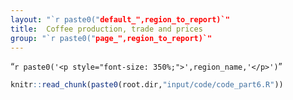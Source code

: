 ```yaml
---
layout: "`r paste0("default_",region_to_report)`"
title:  Coffee production, trade and prices
group: "`r paste0("page_",region_to_report)`"
---
```


"`r paste0('<p style="font-size: 350%;">',region_name,'</p>')`"

<!-- % -->
<!-- % PPPPPPPPPPPPPPPPP                                               tttt                  66666666 -->
<!-- % P::::::::::::::::P                                           ttt:::t                 6::::::6 -->
<!-- % P::::::PPPPPP:::::P                                          t:::::t                6::::::6 -->
<!-- % PP:::::P     P:::::P                                         t:::::t               6::::::6 -->
<!-- %   P::::P     P:::::Paaaaaaaaaaaaa  rrrrr   rrrrrrrrr   ttttttt:::::ttttttt        6::::::6 -->
<!-- %   P::::P     P:::::Pa::::::::::::a r::::rrr:::::::::r  t:::::::::::::::::t       6::::::6 -->
<!-- %   P::::PPPPPP:::::P aaaaaaaaa:::::ar:::::::::::::::::r t:::::::::::::::::t      6::::::6 -->
<!-- %   P:::::::::::::PP           a::::arr::::::rrrrr::::::rtttttt:::::::tttttt     6::::::::66666 -->
<!-- %   P::::PPPPPPPPP      aaaaaaa:::::a r:::::r     r:::::r      t:::::t          6::::::::::::::66 -->
<!-- %   P::::P            aa::::::::::::a r:::::r     rrrrrrr      t:::::t          6::::::66666:::::6 -->
<!-- %   P::::P           a::::aaaa::::::a r:::::r                  t:::::t          6:::::6     6:::::6 -->
<!-- %   P::::P          a::::a    a:::::a r:::::r                  t:::::t    tttttt6:::::6     6:::::6 -->
<!-- % PP::::::PP        a::::a    a:::::a r:::::r                  t::::::tttt:::::t6::::::66666::::::6 -->
<!-- % P::::::::P        a:::::aaaa::::::a r:::::r                  tt::::::::::::::t 66:::::::::::::66 -->
<!-- % P::::::::P         a::::::::::aa:::ar:::::r                    tt:::::::::::tt   66:::::::::66 -->
<!-- % PPPPPPPPPP          aaaaaaaaaa  aaaarrrrrrr                      ttttttttttt       666666666 -->

<!-- %%%%%%%%%%%%%%%%%%%%%%%%%%%%%%%%%%%%%%%%%%%%%%%%%% -->
<!-- %% PART6 - Coffee book coffee specific spreads! -->
<!-- %%%%%%%%%%%%%%%%%%%%%%%%%%%%%%%%%%%%%%%%%%%%%%%%%% -->


```r
knitr::read_chunk(paste0(root.dir,"input/code/code_part6.R"))
```

```r
```


<!-- % -->
<!-- %    ____            __    __                                              _                  _     _ -->
<!-- %   / ___|   ___    / _|  / _|   ___    ___     _ __    _ __    ___     __| |  _   _    ___  | |_  (_)   ___    _ __ -->
<!-- %  | |      / _ \  | |_  | |_   / _ \  / _ \   | '_ \  | '__|  / _ \   / _` | | | | |  / __| | __| | |  / _ \  | '_ \ -->
<!-- %  | |___  | (_) | |  _| |  _| |  __/ |  __/   | |_) | | |    | (_) | | (_| | | |_| | | (__  | |_  | | | (_) | | | | | -->
<!-- %   \____|  \___/  |_|   |_|    \___|  \___|   | .__/  |_|     \___/   \__,_|  \__,_|  \___|  \__| |_|  \___/  |_| |_| -->
<!-- %                                              |_| -->
<!-- % -->




```r
```


```r
```



```r
```


```r
```

```r
```


```r
```


```r
```




<!-- %    ____            __    __                   _                        _ -->
<!-- %   / ___|   ___    / _|  / _|   ___    ___    | |_   _ __    __ _    __| |   ___ -->
<!-- %  | |      / _ \  | |_  | |_   / _ \  / _ \   | __| | '__|  / _` |  / _` |  / _ \ -->
<!-- %  | |___  | (_) | |  _| |  _| |  __/ |  __/   | |_  | |    | (_| | | (_| | |  __/ -->
<!-- %   \____|  \___/  |_|   |_|    \___|  \___|    \__| |_|     \__,_|  \__,_|  \___| -->
<!-- % -->


```r
```


```r
```


```r
```


```r
```

```r
```


```r
```


```r
```




<!-- %    ____         __   __                            _ -->
<!-- %   / ___| ___   / _| / _|  ___   ___   _ __   _ __ (_)  ___  ___  ___ -->
<!-- %  | |    / _ \ | |_ | |_  / _ \ / _ \ | '_ \ | '__|| | / __|/ _ \/ __| -->
<!-- %  | |___| (_) ||  _||  _||  __/|  __/ | |_) || |   | || (__|  __/\__ \ -->
<!-- %   \____|\___/ |_|  |_|   \___| \___| | .__/ |_|   |_| \___|\___||___/ -->
<!-- %                                      |_| -->





```r
```


```r
```



```r
```


```r
```

```r
```


```r
```


```r
```
